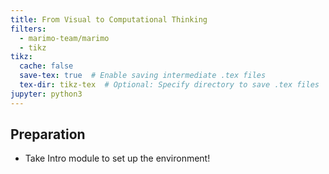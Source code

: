 ```yaml
---
title: From Visual to Computational Thinking
filters:
  - marimo-team/marimo
  - tikz
tikz:
  cache: false
  save-tex: true  # Enable saving intermediate .tex files
  tex-dir: tikz-tex  # Optional: Specify directory to save .tex files
jupyter: python3
---
```


## Preparation

- Take Intro module to set up the environment!